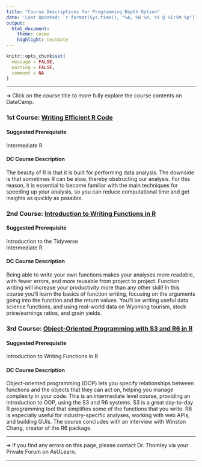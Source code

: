 ```yaml
---
title: "Course Descriptions for Programming Depth Option"
date: 'Last Updated: `r format(Sys.time(), "%A, %B %d, %Y @ %I:%M %p")`'
output: 
  html_document: 
    theme: cosmo
    highlight: textmate
---
```


```r
knitr::opts_chunk$set(
  message = FALSE,
  warning = FALSE,
  comment = NA
)
```

<hr>

&#10132; Click on the course title to more fully explore the course contents on DataCamp.

### **1st Course: [Writing Efficient R Code](https://learn.datacamp.com/courses/writing-efficient-r-code)**

#### **Suggested Prerequisite**

Intermediate R

#### **DC Course Description**

The beauty of R is that it is built for performing data analysis. The downside is that sometimes R can be slow, thereby obstructing our analysis. For this reason, it is essential to become familiar with the main techniques for speeding up your analysis, so you can reduce computational time and get insights as quickly as possible.

### **2nd Course: [Introduction to Writing Functions in R](https://learn.datacamp.com/courses/introduction-to-writing-functions-in-r)**

#### **Suggested Prerequisite**

Introduction to the Tidyverse  
Intermediate R

#### **DC Course Description**

Being able to write your own functions makes your analyses more readable, with fewer errors, and more reusable from project to project. Function writing will increase your productivity more than any other skill! In this course you'll learn the basics of function writing, focusing on the arguments going into the function and the return values. You'll be writing useful data science functions, and using real-world data on Wyoming tourism, stock price/earnings ratios, and grain yields.

### **3rd Course: [Object-Oriented Programming with S3 and R6 in R](https://learn.datacamp.com/courses/object-oriented-programming-with-s3-and-r6-in-r)**

#### **Suggested Prerequisite**

Introduction to Writing Functions in R

#### **DC Course Description**

Object-oriented programming (OOP) lets you specify relationships between functions and the objects that they can act on, helping you manage complexity in your code. This is an intermediate level course, providing an introduction to OOP, using the S3 and R6 systems. S3 is a great day-to-day R programming tool that simplifies some of the functions that you write. R6 is especially useful for industry-specific analyses, working with web APIs, and building GUIs. The course concludes with an interview with Winston Chang, creator of the R6 package.

<hr>

&#10132; If you find any errors on this page, please contact Dr. Thomley via your Private Forum on AsULearn.

<hr>
